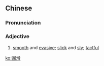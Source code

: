 ==Chinese==
{{zh-forms|s=圆滑}}

===Pronunciation===
{{zh-pron
|m=yuánhuá
|c=jyun4 waat6
|h=pfs=yèn-va̍t
|mn=îⁿ-ku̍t
|cat=a
}}

===Adjective===
{{zh-adj}}

# {{lb|zh|of a person}} [[smooth]] and [[evasive]]; [[slick]] and [[sly]]; [[tactful]]

[[ko:圓滑]]